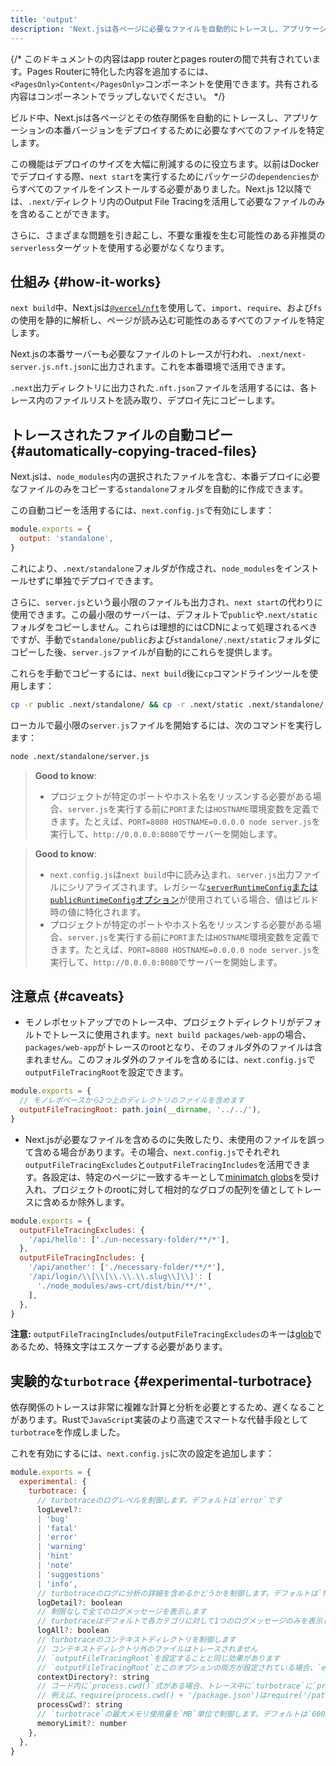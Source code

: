 ```yaml
---
title: 'output'
description: 'Next.jsは各ページに必要なファイルを自動的にトレースし、アプリケーションの簡単なデプロイを可能にします。ここでその仕組みを学びましょう。'
---
```


{/* このドキュメントの内容はapp routerとpages routerの間で共有されています。Pages Routerに特化した内容を追加するには、`<PagesOnly>Content</PagesOnly>`コンポーネントを使用できます。共有される内容はコンポーネントでラップしないでください。 */}

ビルド中、Next.jsは各ページとその依存関係を自動的にトレースし、アプリケーションの本番バージョンをデプロイするために必要なすべてのファイルを特定します。

この機能はデプロイのサイズを大幅に削減するのに役立ちます。以前はDockerでデプロイする際、`next start`を実行するためにパッケージの`dependencies`からすべてのファイルをインストールする必要がありました。Next.js 12以降では、`.next/`ディレクトリ内のOutput File Tracingを活用して必要なファイルのみを含めることができます。

さらに、さまざまな問題を引き起こし、不要な重複を生む可能性のある非推奨の`serverless`ターゲットを使用する必要がなくなります。

## 仕組み {#how-it-works}

`next build`中、Next.jsは[`@vercel/nft`](https://github.com/vercel/nft)を使用して、`import`、`require`、および`fs`の使用を静的に解析し、ページが読み込む可能性のあるすべてのファイルを特定します。

Next.jsの本番サーバーも必要なファイルのトレースが行われ、`.next/next-server.js.nft.json`に出力されます。これを本番環境で活用できます。

`.next`出力ディレクトリに出力された`.nft.json`ファイルを活用するには、各トレース内のファイルリストを読み取り、デプロイ先にコピーします。

## トレースされたファイルの自動コピー {#automatically-copying-traced-files}

Next.jsは、`node_modules`内の選択されたファイルを含む、本番デプロイに必要なファイルのみをコピーする`standalone`フォルダを自動的に作成できます。

この自動コピーを活用するには、`next.config.js`で有効にします：

```js title="next.config.js"
module.exports = {
  output: 'standalone',
}
```

これにより、`.next/standalone`フォルダが作成され、`node_modules`をインストールせずに単独でデプロイできます。

さらに、`server.js`という最小限のファイルも出力され、`next start`の代わりに使用できます。この最小限のサーバーは、デフォルトで`public`や`.next/static`フォルダをコピーしません。これらは理想的にはCDNによって処理されるべきですが、手動で`standalone/public`および`standalone/.next/static`フォルダにコピーした後、`server.js`ファイルが自動的にこれらを提供します。

これらを手動でコピーするには、`next build`後に`cp`コマンドラインツールを使用します：

```bash title="Terminal"
cp -r public .next/standalone/ && cp -r .next/static .next/standalone/.next/
```

ローカルで最小限の`server.js`ファイルを開始するには、次のコマンドを実行します：

```bash title="Terminal"
node .next/standalone/server.js
```

<AppOnly>

> **Good to know**:
>
> - プロジェクトが特定のポートやホスト名をリッスンする必要がある場合、`server.js`を実行する前に`PORT`または`HOSTNAME`環境変数を定義できます。たとえば、`PORT=8080 HOSTNAME=0.0.0.0 node server.js`を実行して、`http://0.0.0.0:8080`でサーバーを開始します。

</AppOnly>

<PagesOnly>

> **Good to know**:
>
> - `next.config.js`は`next build`中に読み込まれ、`server.js`出力ファイルにシリアライズされます。レガシーな[`serverRuntimeConfig`または`publicRuntimeConfig`オプション](https://nextjs.org/docs/canary/pages/api-reference/config/next-config-js/runtime-configuration)が使用されている場合、値はビルド時の値に特化されます。
> - プロジェクトが特定のポートやホスト名をリッスンする必要がある場合、`server.js`を実行する前に`PORT`または`HOSTNAME`環境変数を定義できます。たとえば、`PORT=8080 HOSTNAME=0.0.0.0 node server.js`を実行して、`http://0.0.0.0:8080`でサーバーを開始します。

</PagesOnly>

## 注意点 {#caveats}

- モノレポセットアップでのトレース中、プロジェクトディレクトリがデフォルトでトレースに使用されます。`next build packages/web-app`の場合、`packages/web-app`がトレースのrootとなり、そのフォルダ外のファイルは含まれません。このフォルダ外のファイルを含めるには、`next.config.js`で`outputFileTracingRoot`を設定できます。

```js title="packages/web-app/next.config.js"
module.exports = {
  // モノレポベースから2つ上のディレクトリのファイルを含めます
  outputFileTracingRoot: path.join(__dirname, '../../'),
}
```

- Next.jsが必要なファイルを含めるのに失敗したり、未使用のファイルを誤って含める場合があります。その場合、`next.config.js`でそれぞれ`outputFileTracingExcludes`と`outputFileTracingIncludes`を活用できます。各設定は、特定のページに一致するキーとして[minimatch globs](https://www.npmjs.com/package/minimatch)を受け入れ、プロジェクトのrootに対して相対的なグロブの配列を値としてトレースに含めるか除外します。

```js title="next.config.js"
module.exports = {
  outputFileTracingExcludes: {
    '/api/hello': ['./un-necessary-folder/**/*'],
  },
  outputFileTracingIncludes: {
    '/api/another': ['./necessary-folder/**/*'],
    '/api/login/\\[\\[\\.\\.\\.slug\\]\\]': [
      './node_modules/aws-crt/dist/bin/**/*',
    ],
  },
}
```

**注意:** `outputFileTracingIncludes`/`outputFileTracingExcludes`のキーは[glob](https://www.npmjs.com/package/picomatch#basic-globbing)であるため、特殊文字はエスケープする必要があります。

## 実験的な`turbotrace` {#experimental-turbotrace}

依存関係のトレースは非常に複雑な計算と分析を必要とするため、遅くなることがあります。Rustで`JavaScript`実装のより高速でスマートな代替手段として`turbotrace`を作成しました。

これを有効にするには、`next.config.js`に次の設定を追加します：

```js title="next.config.js"
module.exports = {
  experimental: {
    turbotrace: {
      // turbotraceのログレベルを制御します。デフォルトは`error`です
      logLevel?:
      | 'bug'
      | 'fatal'
      | 'error'
      | 'warning'
      | 'hint'
      | 'note'
      | 'suggestions'
      | 'info',
      // turbotraceのログに分析の詳細を含めるかどうかを制御します。デフォルトは`false`です
      logDetail?: boolean
      // 制限なしで全てのログメッセージを表示します
      // turbotraceはデフォルトで各カテゴリに対して1つのログメッセージのみを表示します
      logAll?: boolean
      // turbotraceのコンテキストディレクトリを制御します
      // コンテキストディレクトリ外のファイルはトレースされません
      // `outputFileTracingRoot`を設定することと同じ効果があります
      // `outputFileTracingRoot`とこのオプションの両方が設定されている場合、`experimental.turbotrace.contextDirectory`が使用されます
      contextDirectory?: string
      // コード内に`process.cwd()`式がある場合、トレース中に`turbotrace`に`process.cwd()`の値を伝えるためにこのオプションを設定できます。
      // 例えば、require(process.cwd() + '/package.json')はrequire('/path/to/cwd/package.json')としてトレースされます
      processCwd?: string
      // `turbotrace`の最大メモリ使用量を`MB`単位で制御します。デフォルトは`6000`です。
      memoryLimit?: number
    },
  },
}
```
